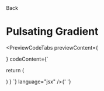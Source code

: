 
<Link className="flex flex-row items-center" href="/docs/components/loaders">
  <ChevronLeft size={17} />
  Back
</Link>

# Pulsating Gradient

<div className="mt-4"></div>

<PreviewCodeTabs
  previewContent={
    <div className="flex items-center justify-center py-3">
      <PulsatingGradientLoader />
    </div>
  }
  codeContent={`


return (

<div className="flex items-center justify-center">
  <motion.div
    className="h-20 w-20 rounded-full bg-gradient-to-r from-purple-500 to-pink-500"
    animate={{ scale: [1, 1.2, 1] }}
    transition={{
      duration: 1.5,
      ease: 'easeInOut',
      repeat: Infinity,
      repeatType: 'reverse',
    }}
    style={{ filter: 'blur(10px)' }}
  ></motion.div>
</div>
) } `} language="jsx" />{' '}
